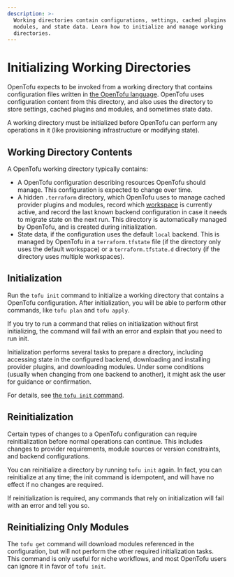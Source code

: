 ```yaml
---
description: >-
  Working directories contain configurations, settings, cached plugins and
  modules, and state data. Learn how to initialize and manage working
  directories.
---
```


# Initializing Working Directories

OpenTofu expects to be invoked from a working directory that contains
configuration files written in
[the OpenTofu language](../../language/index.mdx). OpenTofu uses
configuration content from this directory, and also uses the directory to store
settings, cached plugins and modules, and sometimes state data.

A working directory must be initialized before OpenTofu can perform any
operations in it (like provisioning infrastructure or modifying state).

## Working Directory Contents

A OpenTofu working directory typically contains:

- A OpenTofu configuration describing resources OpenTofu should manage. This
  configuration is expected to change over time.
- A hidden `.terraform` directory, which OpenTofu uses to manage cached
  provider plugins and modules, record which
  [workspace](../workspaces/index.mdx) is currently active, and
  record the last known backend configuration in case it needs to migrate state
  on the next run. This directory is automatically managed by OpenTofu, and is
  created during initialization.
- State data, if the configuration uses the default `local` backend. This is
  managed by OpenTofu in a `terraform.tfstate` file (if the directory only uses
  the default workspace) or a `terraform.tfstate.d` directory (if the directory
  uses multiple workspaces).

## Initialization

Run the `tofu init` command to initialize a working directory that contains
a OpenTofu configuration. After initialization, you will be able to perform
other commands, like `tofu plan` and `tofu apply`.

If you try to run a command that relies on initialization without first
initializing, the command will fail with an error and explain that you need to
run init.

Initialization performs several tasks to prepare a directory, including
accessing state in the configured backend, downloading and installing provider
plugins, and downloading modules. Under some conditions (usually when changing
from one backend to another), it might ask the user for guidance or
confirmation.

For details, see [the `tofu init` command](/docs/cli/commands/init).

## Reinitialization

Certain types of changes to a OpenTofu configuration can require
reinitialization before normal operations can continue. This includes changes to
provider requirements, module sources or version constraints, and backend
configurations.

You can reinitialize a directory by running `tofu init` again. In fact, you
can reinitialize at any time; the init command is idempotent, and will have no
effect if no changes are required.

If reinitialization is required, any commands that rely on initialization will
fail with an error and tell you so.

## Reinitializing Only Modules

The `tofu get` command will download modules referenced in the
configuration, but will not perform the other required initialization tasks.
This command is only useful for niche workflows, and most OpenTofu users can
ignore it in favor of `tofu init`.
